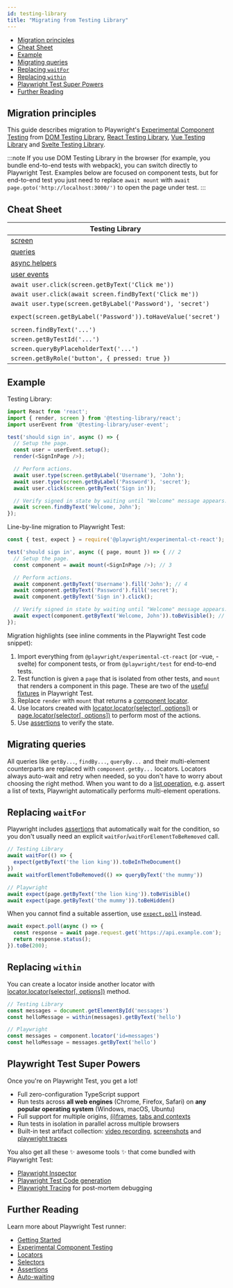 ```yaml
---
id: testing-library
title: "Migrating from Testing Library"
---
```


- [Migration principles](#migration-principles)
- [Cheat Sheet](#cheat-sheet)
- [Example](#example)
- [Migrating queries](#migrating-queries)
- [Replacing `waitFor`](#replacing-waitfor)
- [Replacing `within`](#replacing-within)
- [Playwright Test Super Powers](#playwright-test-super-powers)
- [Further Reading](#further-reading)

## Migration principles

This guide describes migration to Playwright's [Experimental Component Testing](./test-components) from [DOM Testing Library](https://testing-library.com/docs/dom-testing-library/intro/), [React Testing Library](https://testing-library.com/docs/react-testing-library/intro/), [Vue Testing Library](https://testing-library.com/docs/vue-testing-library/intro) and [Svelte Testing Library](https://testing-library.com/docs/svelte-testing-library/intro).

:::note
If you use DOM Testing Library in the browser (for example, you bundle end-to-end tests with webpack), you can switch directly to Playwright Test. Examples below are focused on component tests, but for end-to-end test you just need to replace `await mount` with `await page.goto('http://localhost:3000/')` to open the page under test.
:::

## Cheat Sheet

| Testing Library                                         | Playwright                                    |
|---------------------------------------------------------|-----------------------------------------------|
| [screen](https://testing-library.com/docs/queries/about#screen) | [page](./api/class-page) and [component](./api/class-locator) |
| [queries](https://testing-library.com/docs/queries/about) | [locators](./locators) |
| [async helpers](https://testing-library.com/docs/dom-testing-library/api-async) | [assertions](./test-assertions) |
| [user events](https://testing-library.com/docs/user-event/intro) | [actions](./api/class-locator) |
| `await user.click(screen.getByText('Click me'))`        | `await component.getByText('Click me').click()` |
| `await user.click(await screen.findByText('Click me'))` | `await component.getByText('Click me').click()` |
| `await user.type(screen.getByLabel('Password'), 'secret')` | `await component.getByLabel('Password').fill('secret')` |
| `expect(screen.getByLabel('Password')).toHaveValue('secret')` | `await expect(component.getByLabel('Password')).toHaveValue('secret')` |
| `screen.findByText('...')`                              | `component.getByText('...')`                      |
| `screen.getByTestId('...')`                             | `component.getByTestId('...')`                    |
| `screen.queryByPlaceholderText('...')`                  | `component.getByPlaceholder('...')`            |
| `screen.getByRole('button', { pressed: true })`         | `component.getByRole('button', { pressed: true })`|

## Example

Testing Library:

```js
import React from 'react';
import { render, screen } from '@testing-library/react';
import userEvent from '@testing-library/user-event';

test('should sign in', async () => {
  // Setup the page.
  const user = userEvent.setup();
  render(<SignInPage />);

  // Perform actions.
  await user.type(screen.getByLabel('Username'), 'John');
  await user.type(screen.getByLabel('Password'), 'secret');
  await user.click(screen.getByText('Sign in'));

  // Verify signed in state by waiting until "Welcome" message appears.
  await screen.findByText('Welcome, John');
});
```

Line-by-line migration to Playwright Test:

```js
const { test, expect } = require('@playwright/experimental-ct-react'); // 1

test('should sign in', async ({ page, mount }) => { // 2
  // Setup the page.
  const component = await mount(<SignInPage />); // 3

  // Perform actions.
  await component.getByText('Username').fill('John'); // 4
  await component.getByText('Password').fill('secret');
  await component.getByText('Sign in').click();

  // Verify signed in state by waiting until "Welcome" message appears.
  await expect(component.getByText('Welcome, John')).toBeVisible(); // 5
});
```

Migration highlights (see inline comments in the Playwright Test code snippet):
1. Import everything from `@playwright/experimental-ct-react` (or -vue, -svelte) for component tests, or from `@playwright/test` for end-to-end tests.
1. Test function is given a `page` that is isolated from other tests, and `mount` that renders a component in this page. These are two of the [useful fixtures](./api/class-fixtures) in Playwright Test.
1. Replace `render` with `mount` that returns a [component locator](./locators).
1. Use locators created with [locator.locator(selector[, options])](/api/class-locator.mdx#locator-locator) or [page.locator(selector[, options])](/api/class-page.mdx#page-locator) to perform most of the actions.
1. Use [assertions](./test-assertions) to verify the state.

## Migrating queries

All queries like `getBy...`, `findBy...`, `queryBy...` and their multi-element counterparts are replaced with `component.getBy...` locators. Locators always auto-wait and retry when needed, so you don't have to worry about choosing the right method. When you want to do a [list operation](./locators#lists), e.g. assert a list of texts, Playwright automatically performs multi-element operations.

## Replacing `waitFor`

Playwright includes [assertions](./test-assertions) that automatically wait for the condition, so you don't usually need an explicit `waitFor`/`waitForElementToBeRemoved` call.

```js
// Testing Library
await waitFor(() => {
  expect(getByText('the lion king')).toBeInTheDocument()
})
await waitForElementToBeRemoved(() => queryByText('the mummy'))

// Playwright
await expect(page.getByText('the lion king')).toBeVisible()
await expect(page.getByText('the mummy')).toBeHidden()
```

When you cannot find a suitable assertion, use [`expect.poll`](./test-assertions#polling) instead.

```js
await expect.poll(async () => {
  const response = await page.request.get('https://api.example.com');
  return response.status();
}).toBe(200);
```

## Replacing `within`

You can create a locator inside another locator with [locator.locator(selector[, options])](/api/class-locator.mdx#locator-locator) method.

```js
// Testing Library
const messages = document.getElementById('messages')
const helloMessage = within(messages).getByText('hello')

// Playwright
const messages = component.locator('id=messages')
const helloMessage = messages.getByText('hello')
```

## Playwright Test Super Powers

Once you're on Playwright Test, you get a lot!
- Full zero-configuration TypeScript support
- Run tests across **all web engines** (Chrome, Firefox, Safari) on **any popular operating system** (Windows, macOS, Ubuntu)
- Full support for multiple origins, [(i)frames](./api/class-frame), [tabs and contexts](./pages)
- Run tests in isolation in parallel across multiple browsers
- Built-in test artifact collection: [video recording](./test-configuration#record-video), [screenshots](./test-configuration#automatic-screenshots) and [playwright traces](./test-configuration#record-test-trace)

You also get all these ✨ awesome tools ✨ that come bundled with Playwright Test:
- [Playwright Inspector](./debug.mdx)
- [Playwright Test Code generation](./auth#code-generation)
- [Playwright Tracing](./trace-viewer) for post-mortem debugging

## Further Reading

Learn more about Playwright Test runner:
- [Getting Started](./intro)
- [Experimental Component Testing](./test-components)
- [Locators](./api/class-locator)
- [Selectors](./selectors)
- [Assertions](./test-assertions)
- [Auto-waiting](./actionability)

[Accessibility]: /api/class-accessibility.mdx "Accessibility"
[Android]: /api/class-android.mdx "Android"
[AndroidDevice]: /api/class-androiddevice.mdx "AndroidDevice"
[AndroidInput]: /api/class-androidinput.mdx "AndroidInput"
[AndroidSocket]: /api/class-androidsocket.mdx "AndroidSocket"
[AndroidWebView]: /api/class-androidwebview.mdx "AndroidWebView"
[APIRequest]: /api/class-apirequest.mdx "APIRequest"
[APIRequestContext]: /api/class-apirequestcontext.mdx "APIRequestContext"
[APIResponse]: /api/class-apiresponse.mdx "APIResponse"
[APIResponseAssertions]: /test-assertions.mdx "APIResponseAssertions"
[Browser]: /api/class-browser.mdx "Browser"
[BrowserContext]: /api/class-browsercontext.mdx "BrowserContext"
[BrowserServer]: /api/class-browserserver.mdx "BrowserServer"
[BrowserType]: /api/class-browsertype.mdx "BrowserType"
[CDPSession]: /api/class-cdpsession.mdx "CDPSession"
[ConsoleMessage]: /api/class-consolemessage.mdx "ConsoleMessage"
[Coverage]: /api/class-coverage.mdx "Coverage"
[Dialog]: /api/class-dialog.mdx "Dialog"
[Download]: /api/class-download.mdx "Download"
[Electron]: /api/class-electron.mdx "Electron"
[ElectronApplication]: /api/class-electronapplication.mdx "ElectronApplication"
[ElementHandle]: /api/class-elementhandle.mdx "ElementHandle"
[FileChooser]: /api/class-filechooser.mdx "FileChooser"
[Frame]: /api/class-frame.mdx "Frame"
[FrameLocator]: /api/class-framelocator.mdx "FrameLocator"
[JSHandle]: /api/class-jshandle.mdx "JSHandle"
[Keyboard]: /api/class-keyboard.mdx "Keyboard"
[Locator]: /api/class-locator.mdx "Locator"
[LocatorAssertions]: /test-assertions.mdx "LocatorAssertions"
[Logger]: /api/class-logger.mdx "Logger"
[Mouse]: /api/class-mouse.mdx "Mouse"
[Page]: /api/class-page.mdx "Page"
[PageAssertions]: /test-assertions.mdx "PageAssertions"
[Playwright]: /api/class-playwright.mdx "Playwright"
[PlaywrightAssertions]: /test-assertions.mdx "PlaywrightAssertions"
[Request]: /api/class-request.mdx "Request"
[Response]: /api/class-response.mdx "Response"
[Route]: /api/class-route.mdx "Route"
[ScreenshotAssertions]: /test-assertions.mdx "ScreenshotAssertions"
[Selectors]: /api/class-selectors.mdx "Selectors"
[TimeoutError]: /api/class-timeouterror.mdx "TimeoutError"
[Touchscreen]: /api/class-touchscreen.mdx "Touchscreen"
[Tracing]: /api/class-tracing.mdx "Tracing"
[Video]: /api/class-video.mdx "Video"
[WebSocket]: /api/class-websocket.mdx "WebSocket"
[Worker]: /api/class-worker.mdx "Worker"
[Fixtures]: /api/class-fixtures.mdx "Fixtures"
[Test]: /api/class-test.mdx "Test"
[TestConfig]: /api/class-testconfig.mdx "TestConfig"
[TestError]: /api/class-testerror.mdx "TestError"
[TestInfo]: /api/class-testinfo.mdx "TestInfo"
[TestOptions]: /api/class-testoptions.mdx "TestOptions"
[TestProject]: /api/class-testproject.mdx "TestProject"
[WorkerInfo]: /api/class-workerinfo.mdx "WorkerInfo"
[Location]: /api/class-location.mdx "Location"
[Reporter]: /api/class-reporter.mdx "Reporter"
[Suite]: /api/class-suite.mdx "Suite"
[TestCase]: /api/class-testcase.mdx "TestCase"
[TestResult]: /api/class-testresult.mdx "TestResult"
[TestStep]: /api/class-teststep.mdx "TestStep"
[Element]: https://developer.mozilla.org/en-US/docs/Web/API/element "Element"
[EvaluationArgument]: /evaluating.mdx#evaluation-argument "EvaluationArgument"
[Promise]: https://developer.mozilla.org/en-US/docs/Web/JavaScript/Reference/Global_Objects/Promise "Promise"
[iterator]: https://developer.mozilla.org/en-US/docs/Web/JavaScript/Reference/Iteration_protocols "Iterator"
[origin]: https://developer.mozilla.org/en-US/docs/Glossary/Origin "Origin"
[selector]: https://developer.mozilla.org/en-US/docs/Web/CSS/CSS_Selectors "selector"
[Serializable]: https://developer.mozilla.org/en-US/docs/Web/JavaScript/Reference/Global_Objects/JSON/stringify#Description "Serializable"
[UIEvent.detail]: https://developer.mozilla.org/en-US/docs/Web/API/UIEvent/detail "UIEvent.detail"
[UnixTime]: https://en.wikipedia.org/wiki/Unix_time "Unix Time"
[xpath]: https://developer.mozilla.org/en-US/docs/Web/XPath "xpath"

[Array]: https://developer.mozilla.org/en-US/docs/Web/JavaScript/Reference/Global_Objects/Array "Array"
[boolean]: https://developer.mozilla.org/en-US/docs/Web/JavaScript/Data_structures#Boolean_type "Boolean"
[Buffer]: https://nodejs.org/api/buffer.html#buffer_class_buffer "Buffer"
[ChildProcess]: https://nodejs.org/api/child_process.html "ChildProcess"
[Error]: https://nodejs.org/api/errors.html#errors_class_error "Error"
[EventEmitter]: https://nodejs.org/api/events.html#events_class_eventemitter "EventEmitter"
[function]: https://developer.mozilla.org/en-US/docs/Web/JavaScript/Reference/Global_Objects/Function "Function"
[Map]: https://developer.mozilla.org/en-US/docs/Web/JavaScript/Reference/Global_Objects/Map "Map"
[null]: https://developer.mozilla.org/en-US/docs/Web/JavaScript/Reference/Global_Objects/null "null"
[number]: https://developer.mozilla.org/en-US/docs/Web/JavaScript/Data_structures#Number_type "Number"
[Object]: https://developer.mozilla.org/en-US/docs/Web/JavaScript/Reference/Global_Objects/Object "Object"
[Promise]: https://developer.mozilla.org/en-US/docs/Web/JavaScript/Reference/Global_Objects/Promise "Promise"
[Readable]: https://nodejs.org/api/stream.html#stream_class_stream_readable "Readable"
[RegExp]: https://developer.mozilla.org/en-US/docs/Web/JavaScript/Reference/Global_Objects/RegExp "RegExp"
[string]: https://developer.mozilla.org/en-US/docs/Web/JavaScript/Data_structures#String_type "string"
[void]: https://developer.mozilla.org/en-US/docs/Web/JavaScript/Reference/Global_Objects/undefined "void"
[URL]: https://nodejs.org/api/url.html "URL"

[all available image tags]: https://mcr.microsoft.com/en-us/product/playwright/about "all available image tags"
[Docker Hub]: https://hub.docker.com/_/microsoft-playwright "Docker Hub"
[Dockerfile.focal]: https://github.com/microsoft/playwright/blob/main/utils/docker/Dockerfile.focal "Dockerfile.focal"
